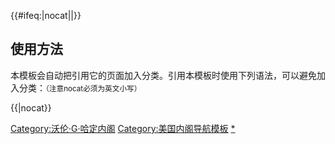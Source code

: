 {{Navbox
|name = Warren G. Harding cabinet
|title = [[美国总统]][[沃伦·盖玛利尔·哈定|沃伦·G·哈定]][[美国总统内阁列表|内阁]]（1921年-1923年）
|image = [[File:Warren G Harding portrait as senator June 1920.jpg|100px|沃伦·盖玛利尔·哈定，第二十九任美国总统。]]

|group1 =[[美国副总统|副总统]]
|list1=[[卡尔文·柯立芝]] （1921年–1923年）

|group2=[[美国国务卿|国务卿]]
|list2= [[查尔斯·埃文斯·休斯]] （1921年–1923年）

|group3=[[美国财政部长|财政部长]]
|list3= [[安德鲁·W·梅隆]] （1921年–1923年）

|group4=[[美国战争部长|战争部长]]
|list4=[[约翰·W·威克斯]]  （1921年–1923年）

|group5=[[美国司法部长|司法部长]]
|list5= [[哈利·M·多赫蒂]] （1921年–1923年）

|group6=[[美国邮政部长|邮政部长]]
|list6=[[威尔·H·海斯]] （1921年–1922年） - [[休伯特·沃克]] （1922年–1923年） - [[哈利·斯图尔特·纽]] （1923年）

|group7=[[美国海军部长|海军部长]]
|list7=[[埃德温·登比]] （1921年–1923年）

|group8=[[美国内政部长|内政部长]]
|list8=[[阿尔伯特·福尔|艾伯特·B·费尔]] （1921年–1923年） - [[休伯特·沃克]] （1923年）

|group9=[[美国农业部长|农业部长]]
|list9=[[亨利·坎特威尔·华莱士]] （1921年–1923年）

|group10=[[美国商务部长|商务部长]]
|list10=[[赫伯特·胡佛]] （1921年–1923年）

|group11=[[美国劳工部长|劳工部长]]
|list11=[[詹姆斯·J·戴维斯]] （1921年–1923年）

}}<includeonly>{{#ifeq:{{{1}}}|nocat||[[Category:沃伦·G·哈定内阁]]}}</includeonly><noinclude>

== 使用方法 ==
本模板会自动把引用它的页面加入分类。引用本模板时使用下列语法，可以避免加入分类：<small>（注意nocat必须为英文小写）</small>
 
<nowiki>{{</nowiki>{{PAGENAME}}<nowiki>|nocat}}</nowiki>

[[Category:美国内阁导航模板]]
[[Category:沃伦·G·哈定内阁|*]]
</noinclude>